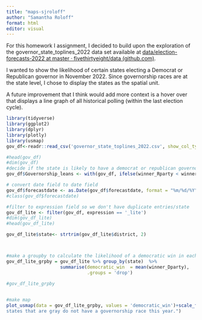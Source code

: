 ```yaml
---
title: "maps-sjroloff"
author: "Samantha Roloff"
format: html
editor: visual
---
```


For this homework I assignment, I decided to build upon the exploration of the governor_state_toplines_2022 data set available at [data/election-forecasts-2022 at master · fivethirtyeight/data (github.com)](https://github.com/fivethirtyeight/data/tree/master/election-forecasts-2022).

I wanted to show the likelihood of certain states electing a Democrat or Republican governor in November 2022. Since governorship races are at the state level, I chose to display the states as the spatial unit.

A future improvement that I think would add more context is a hover over that displays a line graph of all historical polling (within the last election cycle).

```r
library(tidyverse)
library(ggplot2)
library(dplyr)
library(plotly)
library(usmap)
gov_df<-readr::read_csv('governor_state_toplines_2022.csv', show_col_types = FALSE)

#head(gov_df)
#dim(gov_df)
#decide if the state is likely to have a democrat or republican governor
gov_df$Governorship_leans <- with(gov_df, ifelse(winner_Rparty < winner_Dparty, 'Democrat', 'Republican'))

# convert date field to date field
gov_df$forecastdate <- as.Date(gov_df$forecastdate, format = "%m/%d/%Y" )
#class(gov_df$forecastdate)

#filter to expression field so we don't have duplicate entries/state
gov_df_lite <- filter(gov_df, expression == '_lite')
#dim(gov_df_lite)
#head(gov_df_lite)

gov_df_lite$state<- strtrim(gov_df_lite$district, 2)



#make a groupby to calculate the likelihood of a democratic win in each state
gov_df_lite_grpby = gov_df_lite %>% group_by(state)  %>%
                    summarise(democratic_win  = mean(winner_Dparty),
                              .groups = 'drop')
 
#gov_df_lite_grpby


#make map
plot_usmap(data = gov_df_lite_grpby, values = 'democratic_win')+scale_fill_continuous(low = "red", high = "blue")+theme(legend.position = "right")+labs(title = "Democratic or Republican Leaning for Governor Races as of 9/17/2022", subtitle = "Blue represents a likely Democratic win; red represents a likely Republican win; 
states that are gray do not have a governorship race this year.")
```
